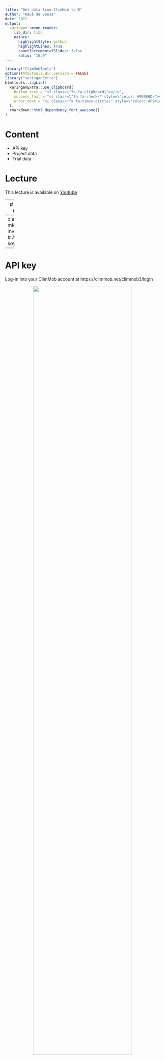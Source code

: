 ```yaml
---
title: "Get data from ClimMob to R"
author: "Kauê de Sousa"
date: 2021
output:
  xaringan::moon_reader:
    lib_dir: libs
    nature:
      highlightStyle: github
      highlightLines: true
      countIncrementalSlides: false
      ratio: "16:9"
---
```


```r
library("ClimMobTools")
options(htmltools.dir.version = FALSE)
library("xaringanExtra")
htmltools::tagList(
  xaringanExtra::use_clipboard(
    button_text = "<i class=\"fa fa-clipboard\"></i>",
    success_text = "<i class=\"fa fa-check\" style=\"color: #90BE6D\"></i>",
    error_text = "<i class=\"fa fa-times-circle\" style=\"color: #F94144\"></i>"
  ),
  rmarkdown::html_dependency_font_awesome()
)
```


# Content

* API key
* Project data
* Trial data

# Lecture

This lecture is available on [Youtube](https://www.youtube.com/playlist?list=PLpT37wNlyZlS2QL67Qn-eLI8oETBr5sKm)

---
# Set up

For this lecture we need to package ClimMobTools. We install it from GitHub. You just need to run this command once.

```r
library("remotes")
install_github("agrdatasci/ClimMobTools", upgrade = "never")
```

Then we load the packages with `library()`. We run this command every time we open a new R section 

```r
library("ClimMobTools")
```

---
class: middle, inverse
# API key
---
# API key

Log-in into your ClimMob account at https://climmob.net/climmob3/login

<center>
<img src="img/log-in.png" width="80%"/>
</center>

---
# API key

Click on "Actions" and then "Profile" 

<center>
<img src="img/api-key1.png" width="80%"/>
</center>

---
# API key

The API key is on the bottom of your profile information 

<center>
<img src="img/api-key2.png" width="80%"/>
</center>

---
class: middle, inverse
# Project data
---
# Project data 

To access the information about your tricot projects we use the function `getProjectsCM()` from ClimMobTools, the main input is your API key

```r
key <- "d39a3c66-5822-4930-a9d4-50e7da041e77"

projects <- getProjectsCM(key)

projects[8:10, ]

```

---
# Project data 

If you are a client from an alternative ClimMob server, you may need the argument "server"

```r
key <- "your-key"
servername <- "server-name"

projects <- getProjectsCM(key, server  = servername)

```

---
class: middle, inverse
# Trial data
---
# Trial data

The trial data is retrieved with the function `getDataCM()`. We need the API key and the project id. Lets retrieve the data from the project "breadwheat"

This returns the data frame in a "tidy" format.

```r

dt <- getDataCM(key, project = "breadwheat")

dt[1:6, ]
```

.footnote[
[1] [Read more about tidy data](https://cran.r-project.org/web/packages/tidyr/vignettes/tidy-data.html)
]

---
# Trial data

To return the data in the wider format, we use the argument `pivot.wider = TRUE`

```r

dt <- getDataCM(key, project = "breadwheat", pivot.wider = TRUE)

dt[1:6, 1:5]
```


---
# **Thank you!**

.pull-left[
<img src="img/logos-v.png" width="50%"/>
]

.pull-right[

<img src="https://img.icons8.com/color/64/000000/twitter.png" width = "10%">[@desousakaue](https://twitter.com/desousakaue)

<img src="https://img.icons8.com/ios-filled/50/000000/email-open.png" width = "10%">[k.desousa@cgiar.org](mailto:k.desousa@cgiar.org)

<br><br><br><br><br><br><br><br><br><br>

[Back to the main page](index.html) 

]


